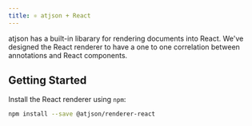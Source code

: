 ```yaml
---
title: ⚛️ atjson + React
---
```


atjson has a built-in libarary for rendering documents into React.
We've designed the React renderer to have a one to one correlation
between annotations and React components.

## Getting Started

Install the React renderer using `npm`:

```bash
npm install --save @atjson/renderer-react
```
